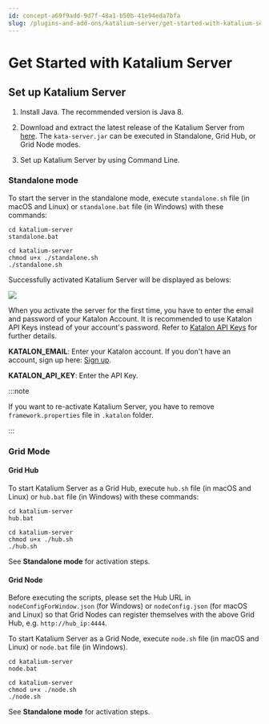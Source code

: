 ```yaml
---
id: concept-a69f9add-9d7f-48a1-b50b-41e94eda7bfa
slug: /plugins-and-add-ons/katalium-server/get-started-with-katalium-server
---
```


# Get Started with Katalium Server

## Set up Katalium Server

1.  Install Java. The recommended version is Java 8.

2.  Download and extract the latest release of the Katalium Server from [here](https://github.com/katalon-studio/katalium-server/releases). The <code>kata-server.jar</code> can be executed in Standalone, Grid Hub, or Grid Node modes.

3.  Set up Katalium Server by using Command Line.


### Standalone mode

To start the server in the standalone mode, execute <code>standalone.sh</code> file \(in macOS and Linux\) or <code>standalone.bat</code> file \(in Windows\) with these commands:

```
cd katalium-server
standalone.bat

```

```
cd katalium-server
chmod u+x ./standalone.sh
./standalone.sh

```

Successfully activated Katalium Server will be displayed as belows:

<img src="https://github.com/katalon-studio/docs-images/raw/master/katalium-server/docs/katalium-user-guide/1-standalone-mode.png" />

When you activate the server for the first time, you have to enter the email and password of your Katalon Account. It is recommended to use Katalon API Keys instead of your account's password. Refer to [Katalon API Keys](/administer/settings/katalon-api-keys-in-katalon-studio) for further details.

**KATALON\_EMAIL**: Enter your Katalon account. If you don't have an account, sign up here: [Sign up](https://www.katalon.com/sign-up/).

**KATALON\_API\_KEY**: Enter the API Key.


:::note

If you want to re-activate Katalium Server, you have to remove <code>framework.properties</code> file in <code>.katalon</code> folder.

:::

### Grid Mode

#### Grid Hub

To start Katalium Server as a Grid Hub, execute <code>hub.sh</code> file \(in macOS and Linux\) or <code>hub.bat</code> file \(in Windows\) with these commands:

```
cd katalium-server
hub.bat

```

```
cd katalium-server
chmod u+x ./hub.sh
./hub.sh

```

See **Standalone mode** for activation steps.

#### Grid Node

Before executing the scripts, please set the Hub URL in <code>nodeConfigForWindow.json</code> \(for Windows\) or <code>nodeConfig.json</code> \(for macOS and Linux\) so that Grid Nodes can register themselves with the above Grid Hub, e.g. <code>http://hub&#95;ip:4444</code>.

To start Katalium Server as a Grid Node, execute <code>node.sh</code> file \(in macOS and Linux\) or <code>node.bat</code> file \(in Windows\).

```
cd katalium-server
node.bat

```

```
cd katalium-server
chmod u+x ./node.sh
./node.sh

```

See **Standalone mode** for activation steps.